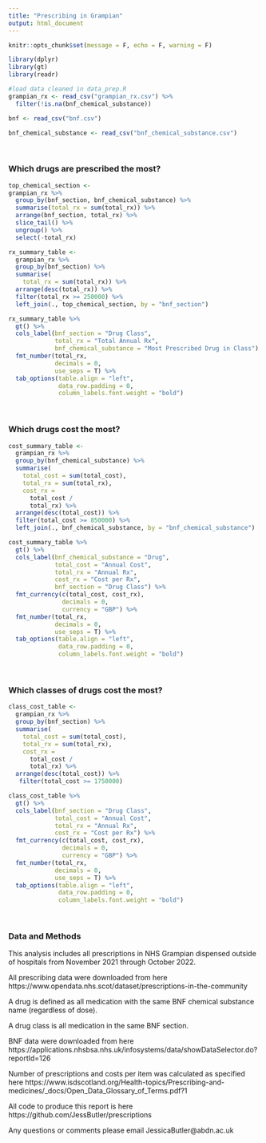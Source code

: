 ```yaml
---
title: "Prescribing in Grampian"
output: html_document
---
```


```r
knitr::opts_chunk$set(message = F, echo = F, warning = F)
```


```r
library(dplyr)
library(gt)
library(readr)

#load data cleaned in data_prep.R
grampian_rx <- read_csv("grampian_rx.csv") %>%
  filter(!is.na(bnf_chemical_substance))

bnf <- read_csv("bnf.csv")

bnf_chemical_substance <- read_csv("bnf_chemical_substance.csv")

```

<br> 

### Which drugs are prescribed the most?
```r
top_chemical_section <-
grampian_rx %>%
  group_by(bnf_section, bnf_chemical_substance) %>%
  summarise(total_rx = sum(total_rx)) %>%
  arrange(bnf_section, total_rx) %>%
  slice_tail() %>%
  ungroup() %>%
  select(-total_rx)

rx_summary_table <-
  grampian_rx %>%
  group_by(bnf_section) %>%
  summarise(
    total_rx = sum(total_rx)) %>%
  arrange(desc(total_rx)) %>%
  filter(total_rx >= 250000) %>%
  left_join(., top_chemical_section, by = "bnf_section")

rx_summary_table %>%
  gt() %>%
  cols_label(bnf_section = "Drug Class",
             total_rx = "Total Annual Rx",
             bnf_chemical_substance = "Most Prescribed Drug in Class") %>%
  fmt_number(total_rx, 
             decimals = 0,
             use_seps = T) %>%
  tab_options(table.align = "left",
              data_row.padding = 0,
              column_labels.font.weight = "bold")
```

<br>

### Which drugs cost the most?
```r
cost_summary_table <-
  grampian_rx %>%
  group_by(bnf_chemical_substance) %>%
  summarise(
    total_cost = sum(total_cost),
    total_rx = sum(total_rx),
    cost_rx =
      total_cost /
      total_rx) %>%
  arrange(desc(total_cost)) %>%
  filter(total_cost >= 850000) %>%
  left_join(., bnf_chemical_substance, by = "bnf_chemical_substance")

cost_summary_table %>%
  gt() %>%
  cols_label(bnf_chemical_substance = "Drug",
             total_cost = "Annual Cost",
             total_rx = "Annual Rx",
             cost_rx = "Cost per Rx",
             bnf_section = "Drug Class") %>%
  fmt_currency(c(total_cost, cost_rx),
               decimals = 0,
               currency = "GBP") %>%
  fmt_number(total_rx, 
             decimals = 0,
             use_seps = T) %>%
  tab_options(table.align = "left",
              data_row.padding = 0,
              column_labels.font.weight = "bold")
```


<br>  

### Which classes of drugs cost the most?
```r
class_cost_table <-
  grampian_rx %>%
  group_by(bnf_section) %>%
  summarise(
    total_cost = sum(total_cost),
    total_rx = sum(total_rx),
    cost_rx =
      total_cost /
      total_rx) %>%
  arrange(desc(total_cost)) %>%
   filter(total_cost >= 1750000) 

class_cost_table %>%
  gt() %>%
  cols_label(bnf_section = "Drug Class",
             total_cost = "Annual Cost",
             total_rx = "Annual Rx",
             cost_rx = "Cost per Rx") %>%
  fmt_currency(c(total_cost, cost_rx),
               decimals = 0,
               currency = "GBP") %>%
  fmt_number(total_rx, 
             decimals = 0,
             use_seps = T) %>%
  tab_options(table.align = "left",
              data_row.padding = 0,
              column_labels.font.weight = "bold")
```

<br> 

### Data and Methods  
This analysis includes all prescriptions in NHS Grampian dispensed outside of hospitals from November 2021 through October 2022.  

All prescribing data were downloaded from here https://www.opendata.nhs.scot/dataset/prescriptions-in-the-community  

A drug is defined as all medication with the same BNF chemical substance name (regardless of dose). 

A drug class is all medication in the same BNF section.  

BNF data were downloaded from here https://applications.nhsbsa.nhs.uk/infosystems/data/showDataSelector.do?reportId=126

Number of prescriptions and costs per item was calculated as specified here https://www.isdscotland.org/Health-topics/Prescribing-and-medicines/_docs/Open_Data_Glossary_of_Terms.pdf?1 

All code to produce this report is here https://github.com/JessButler/prescriptions

Any questions or comments please email JessicaButler@abdn.ac.uk
